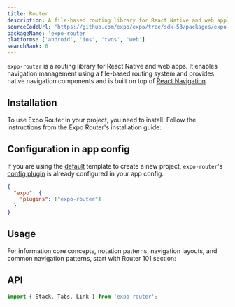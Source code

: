 ```yaml
---
title: Router
description: A file-based routing library for React Native and web applications.
sourceCodeUrl: 'https://github.com/expo/expo/tree/sdk-53/packages/expo-router'
packageName: 'expo-router'
platforms: ['android', 'ios', 'tvos', 'web']
searchRank: 6
---
```




`expo-router` is a routing library for React Native and web apps. It enables navigation management using a file-based routing system and provides native navigation components and is built on top of [React Navigation](https://reactnavigation.org/).

<BoxLink
  title="Expo Router guides"
  description="Learn about Expo Router basics, navigation patterns, core concepts, and more."
  href="/router/introduction/"
  Icon={BookOpen02Icon}
/>

## Installation

To use Expo Router in your project, you need to install. Follow the instructions from the Expo Router's installation guide:

<BoxLink
  title="Install Expo Router"
  description="Learn how to install Expo Router in your project."
  href="/router/installation/"
  Icon={BookOpen02Icon}
/>

## Configuration in app config

If you are using the [default](/more/create-expo/#--template) template to create a new project, `expo-router`'s [config plugin](/config-plugins/introduction/) is already configured in your app config.

<ConfigPluginExample>

```json app.json
{
  "expo": {
    "plugins": ["expo-router"]
  }
}
```

</ConfigPluginExample>

## Usage

For information core concepts, notation patterns, navigation layouts, and common navigation patterns, start with Router 101 section:

<BoxLink title="Router 101" Icon={BookOpen02Icon} href="/router/basics/core-concepts/" />

## API

```js
import { Stack, Tabs, Link } from 'expo-router';
```

<APISection packageName="expo-router" />
